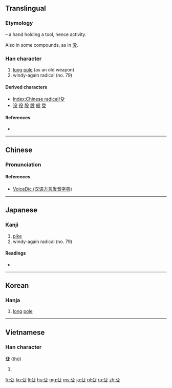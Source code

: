 ==Translingual==
{{stroke order|type=animate}}

===Etymology===
{{Han etyl}}
{{liushu|i}} – a hand holding a tool, hence activity.

Also {{Han simp|𠬛}} in some compounds, as in [[没]].

===Han character===
{{Han char|rn=79|rad=殳|as=00|sn=4|four=7740<sub>7</sub>|canj=竹弓水 (HNE), X竹弓水 (XHNE)|ids=⿱[[几]][[又]]}}

# [[long]] [[pole]] (as an old weapon)
# windy-again radical (no. 79)

====Derived characters====
* [[Index:Chinese radical/殳]]
* [[没]] [[役]] [[股]] [[設]] [[般]] [[癹]]

====References====
* {{Han ref|kx=0584.170|dkj=16613|dj=0977.050|hdz=32155.010|uh=6BB3|ud=27571|bh=C95F|bd=51551}}

----

==Chinese==
{{zh-hanzi-box|[[殳]]}}

===Pronunciation===
{{zh-pron
|m=shū
|c=syu4
|h=pfs=shû
|mn=sû
|w=
|mc=y
|oc=y
|ma=|ma2=
|cat=n,v
}}

====References====
*[http://cn.voicedic.com/ VoiceDic (汉语方言发音字典)]

----

==Japanese==

===Kanji===
{{ja-kanji|grade=|rs=殳00}}

# [[pike]]
# windy-again radical (no. 79)

====Readings====
* {{ja-readings|on=[[しゅ]] (shu)|kun=[[ほこ]] (hoko)}}

----

==Korean==

===Hanja===
{{ko-hanja|hangeul=수|eumhun=|rv=su|mr=su|y=su}}

# [[long]] [[pole]]

----

==Vietnamese==

===Han character===
'''殳''' ([[thù]])

# {{defn|lang=vi}}

[[Category:CJKV radicals| ]]

[[fr:殳]]
[[ko:殳]]
[[li:殳]]
[[hu:殳]]
[[mg:殳]]
[[ms:殳]]
[[ja:殳]]
[[pl:殳]]
[[ru:殳]]
[[zh:殳]]